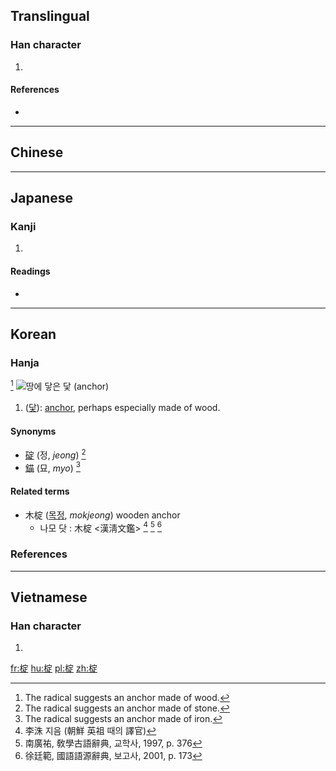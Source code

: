 ==Translingual==

===Han character===
{{Han char|rn=75|rad=木|as=08|sn=12|four=43981|canj=DJMO|ids=⿰木定}}

# {{defn|Han|sort=木08}}

====References====
* {{Han ref|kx=0537.131|dkj=15060|hdz=21238.080|uh=6917|ud=26903|bh=D9CC|bd=55756}}

----

==Chinese==
{{zh-see|碇|v}}

----

==Japanese==

===Kanji===
{{ja-kanji|grade=|rs=木08}}

# {{defn|lang=ja|sort=木08}}

====Readings====
* {{ja-readings|on=[[てい]] (tei)|kun=[[いかり]] (ikari)}}

----

==Korean==

===Hanja===
{{ko-hanja|hangeul=정|eumhun=|rv=jeong|mr=chŏng|y=ceng}} <ref>The radical suggests an anchor made of wood.</ref>
[[Image:Kotwica SS Poznań.JPG|thumb|right| [[땅]]에 [[닿다|닿]]은 [[닻]] ([[anchor]])]]

# ([[닻]]): [[anchor]], perhaps especially made of wood.

====Synonyms====
* [[碇]] (정, ''jeong'') <ref>The radical suggests an anchor made of stone.</ref>
* [[錨]] (묘, ''myo'') <ref>The radical suggests an anchor made of iron.</ref>

====Related terms====
* 木椗 ([[목정]], ''mokjeong'') wooden anchor
** 나모 닷 : 木椗 &lt;漢淸文鑑&gt; <ref>李洙 지음 (朝鮮 英祖 때의 譯官)</ref> <ref>南廣祐, 敎學古語辭典, 교학사, 1997, p. 376 </ref> <ref>徐廷範, 國語語源辭典, 보고사, 2001, p. 173 </ref>

===References===
<references />

----

==Vietnamese==

===Han character===
{{vi-hantu|[[đính]]|rs=木08}}

# {{defn|lang=vi|sort=木08}}

[[fr:椗]]
[[hu:椗]]
[[pl:椗]]
[[zh:椗]]